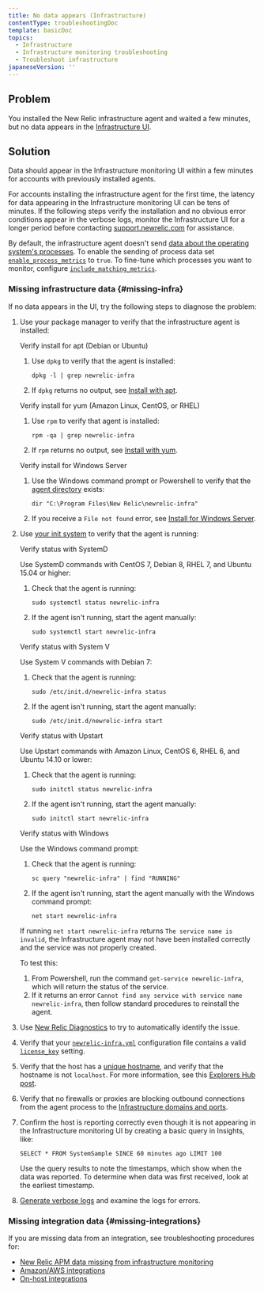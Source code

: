 ```yaml
---
title: No data appears (Infrastructure)
contentType: troubleshootingDoc
template: basicDoc
topics:
  - Infrastructure
  - Infrastructure monitoring troubleshooting
  - Troubleshoot infrastructure
japaneseVersion: ''
---
```


## Problem

You installed the New Relic infrastructure agent and waited a few minutes, but no data appears in the [Infrastructure UI](/docs/infrastructure/new-relic-infrastructure/infrastructure-ui-pages/infrastructure-compute-page-measure-resource-usage).

## Solution

Data should appear in the Infrastructure monitoring UI within a few minutes for accounts with previously installed agents.

<div className="callout-important">

For accounts installing the infrastructure agent for the first time, the latency for data appearing in the Infrastructure monitoring UI can be tens of minutes. If the following steps verify the installation and no obvious error conditions appear in the verbose logs, monitor the Infrastructure UI for a longer period before contacting [support.newrelic.com](https://support.newrelic.com) for assistance.

</div>
<div className="callout-important">

By default, the infrastructure agent doesn't send [data about the operating system's processes](https://docs.newrelic.com/attribute-dictionary?attribute_name=&events_tids%5B%5D=8412). To enable the sending of process data set [`enable_process_metrics`](https://docs.newrelic.com/docs/infrastructure/install-configure-manage-infrastructure/configuration/infrastructure-configuration-settings#enable-process-metrics) to `true`. To fine-tune which processes you want to monitor, configure [`include_matching_metrics`](https://docs.newrelic.com/docs/infrastructure/install-configure-manage-infrastructure/configuration/infrastructure-configuration-settings#include-matching-metrics).

</div>

### Missing infrastructure data {#missing-infra}

If no data appears in the UI, try the following steps to diagnose the problem:

1.  Use your package manager to verify that the infrastructure agent is installed:
    
    Verify install for apt (Debian or Ubuntu)
    
    1.  Use `dpkg` to verify that the agent is installed:
        
        ```
        dpkg -l | grep newrelic-infra
        ```
        
    2.  If `dpkg` returns no output, see [Install with apt](/docs/infrastructure/new-relic-infrastructure/installation/install-infrastructure-linux#apt-based).
    
    Verify install for yum (Amazon Linux, CentOS, or RHEL)
    
    1.  Use `rpm` to verify that agent is installed:
        
        ```
        rpm -qa | grep newrelic-infra
        ```
        
    2.  If `rpm` returns no output, see [Install with yum](/docs/infrastructure/new-relic-infrastructure/installation/install-infrastructure-linux#yum-based).
    
    Verify install for Windows Server
    
    1.  Use the Windows command prompt or Powershell to verify that the [agent directory](/docs/agents/manage-apm-agents/troubleshooting/find-agent-root-directory#infra-agent) exists:
        
        ```
        dir "C:\Program Files\New Relic\newrelic-infra"
        ```
        
    2.  If you receive a `File not found` error, see [Install for Windows Server](/docs/infrastructure/new-relic-infrastructure/installation/install-infrastructure-windows-server).
    
2.  Use [your init system](/docs/infrastructure/new-relic-infrastructure/configuration/start-stop-restart-check-infrastructure-agent-status#init-system) to verify that the agent is running:
    
    Verify status with SystemD
    
    Use SystemD commands with CentOS 7, Debian 8, RHEL 7, and Ubuntu 15.04 or higher:
    
    1.  Check that the agent is running:
        
        ```
        sudo systemctl status newrelic-infra
        ```
        
    2.  If the agent isn't running, start the agent manually:
        
        ```
        sudo systemctl start newrelic-infra
        ```
        
    
    Verify status with System V
    
    Use System V commands with Debian 7:
    
    1.  Check that the agent is running:
        
        ```
        sudo /etc/init.d/newrelic-infra status
        ```
        
    2.  If the agent isn't running, start the agent manually:
        
        ```
        sudo /etc/init.d/newrelic-infra start
        ```
        
    
    Verify status with Upstart
    
    Use Upstart commands with Amazon Linux, CentOS 6, RHEL 6, and Ubuntu 14.10 or lower:
    
    1.  Check that the agent is running:
        
        ```
        sudo initctl status newrelic-infra
        ```
        
    2.  If the agent isn't running, start the agent manually:
        
        ```
        sudo initctl start newrelic-infra
        ```
        
    
    Verify status with Windows
    
    Use the Windows command prompt:
    
    1.  Check that the agent is running:
        
        ```
        sc query "newrelic-infra" | find "RUNNING"
        ```
        
    2.  If the agent isn't running, start the agent manually with the Windows command prompt:
        
        ```
        net start newrelic-infra
        ```
        
    
    If running `net start newrelic-infra` returns `The service name is invalid`, the Infrastructure agent may not have been installed correctly and the service was not properly created.
    
    To test this:
    
    1.  From Powershell, run the command `get-service newrelic-infra`, which will return the status of the service.
    2.  If it returns an error `Cannot find any service with service name newrelic-infra`, then follow standard procedures to reinstall the agent.
    
3.  Use [New Relic Diagnostics](/docs/agents/manage-apm-agents/troubleshooting/new-relic-diagnostics) to try to automatically identify the issue.
4.  Verify that your [`newrelic-infra.yml`](/docs/infrastructure/new-relic-infrastructure/configuration/configure-infrastructure-agent#config-file) configuration file contains a valid [`license_key`](/docs/infrastructure/new-relic-infrastructure/configuration/configure-infrastructure-agent#conf-license_key) setting.
5.  Verify that the host has a [unique hostname](/docs/infrastructure/new-relic-infrastructure/getting-started/compatibility-requirements-new-relic-infrastructure#hostname), and verify that the hostname is not `localhost`. For more information, see this [Explorers Hub post](https://discuss.newrelic.com/t/relic-solution-a-common-reason-for-a-host-failing-to-show-up-in-the-infrastructure-dashboard/53031).
    
6.  Verify that no firewalls or proxies are blocking outbound connections from the agent process to the [Infrastructure domains and ports](/docs/apm/new-relic-apm/getting-started/networks#infrastructure).
    
7.  Confirm the host is reporting correctly even though it is not appearing in the Infrastructure monitoring UI by creating a basic query in Insights, like:
    
    ```
    SELECT * FROM SystemSample SINCE 60 minutes ago LIMIT 100
    ```
    
    Use the query results to note the timestamps, which show when the data was reported. To determine when data was first received, look at the earliest timestamp.
    
8.  [Generate verbose logs](/docs/infrastructure/new-relic-infrastructure/troubleshooting/generating-logs-troubleshooting-infrastructure) and examine the logs for errors.

### Missing integration data {#missing-integrations}

If you are missing data from an integration, see troubleshooting procedures for:

*   [New Relic APM data missing from infrastructure monitoring](/docs/infrastructure/new-relic-infrastructure/troubleshooting/apm-data-missing-infrastructure)
*   [Amazon/AWS integrations](/docs/infrastructure/amazon-integrations/troubleshooting/no-data-appears-amazonaws-integrations)
*   [On-host integrations](/docs/infrastructure/on-host-integrations/troubleshooting/not-seeing-host-integration-data)